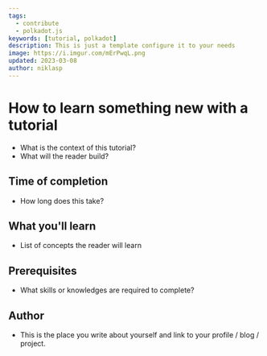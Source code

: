 ```yaml
---
tags:
  - contribute
  - polkadot.js
keywords: [tutorial, polkadot]
description: This is just a template configure it to your needs
image: https://i.imgur.com/mErPwqL.png
updated: 2023-03-08
author: niklasp
---
```


# How to learn something new with a tutorial

- What is the context of this tutorial?
- What will the reader build?

## Time of completion
- How long does this take?

## What you'll learn
- List of concepts the reader will learn

## Prerequisites
- What skills or knowledges are required to complete?

## Author
- This is the place you write about yourself and link to your profile / blog / project.